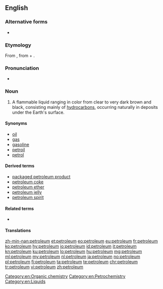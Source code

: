 {{also|Petroleum}}
==English==
{{wikipedia}}

===Alternative forms===
* {{l|en|petrolæum}} {{qualifier|archaic}}

===Etymology===
From {{etyl|ML.|en}} {{term|petroleum|lang=la}}, from {{term|petra||rock|lang=la}} + {{term|oleum||oil|lang=la}}.

===Pronunciation===
* {{audio|En-us-petroleum.ogg|Audio (US)|lang=en}}

===Noun===
{{en-noun|petroleums|petrolea}}

# A flammable liquid ranging in color from clear to very dark brown and black, consisting mainly of [[hydrocarbon]]s, occurring naturally in deposits under the Earth's surface.

====Synonyms====
* [[oil]]
* [[gas]]
* [[gasoline]]
* [[petroil]]
* [[petrol]]

====Derived terms====
* [[packaged petroleum product]]
* [[petroleum coke]]
* [[petroleum ether]]
* [[petroleum jelly]]
* [[petroleum spirit]]

====Related terms====
* {{l|en|linoleum}}

====Translations====
{{trans-see|oil}}

[[Category:en:Organic chemistry]]
[[Category:en:Petrochemistry]]
[[Category:en:Liquids]]

[[zh-min-nan:petroleum]]
[[et:petroleum]]
[[eo:petroleum]]
[[eu:petroleum]]
[[fr:petroleum]]
[[ko:petroleum]]
[[hy:petroleum]]
[[io:petroleum]]
[[id:petroleum]]
[[it:petroleum]]
[[kn:petroleum]]
[[ku:petroleum]]
[[lo:petroleum]]
[[hu:petroleum]]
[[mg:petroleum]]
[[ml:petroleum]]
[[my:petroleum]]
[[nl:petroleum]]
[[ja:petroleum]]
[[no:petroleum]]
[[pl:petroleum]]
[[fi:petroleum]]
[[ta:petroleum]]
[[te:petroleum]]
[[chr:petroleum]]
[[tr:petroleum]]
[[vi:petroleum]]
[[zh:petroleum]]